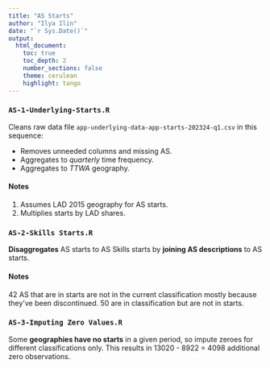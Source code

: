 ```yaml
---
title: "AS Starts"
author: "Ilya Ilin"
date: "`r Sys.Date()`"
output: 
  html_document:
    toc: true
    toc_depth: 2
    number_sections: false
    theme: cerulean
    highlight: tango
---
```



### `AS-1-Underlying-Starts.R`

Cleans raw data file `app-underlying-data-app-starts-202324-q1.csv` in this sequence:

- Removes unneeded columns and missing AS.
- Aggregates to *quarterly* time frequency.
- Aggregates to *TTWA* geography.

#### Notes 

1. Assumes LAD 2015 geography for AS starts.
2. Multiplies starts by LAD shares.

### `AS-2-Skills Starts.R`

**Disaggregates** AS starts to AS Skills starts by **joining AS descriptions** to AS starts.

#### Notes 

42 AS that are in starts are not in the current classification mostly because they've been discontinued. 50 are in classification but are not in starts.

### `AS-3-Imputing Zero Values.R`

Some **geographies have no starts** in a given period, so impute zeroes for different classifications only. This results in 13020 - 8922 = 4098 additional zero observations.
